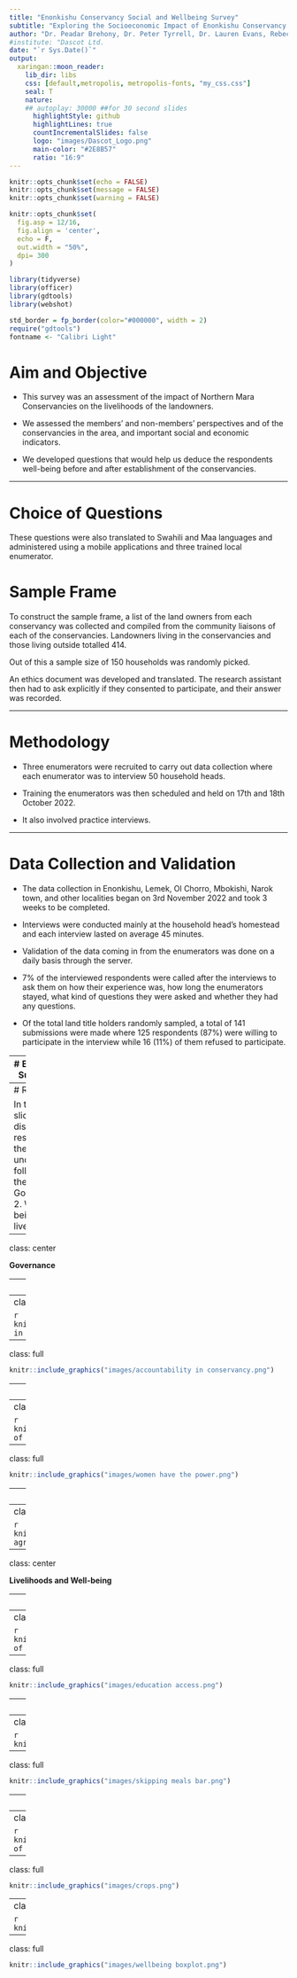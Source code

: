 ```yaml
---
title: "Enonkishu Conservancy Social and Wellbeing Survey"
subtitle: "Exploring the Socioeconomic Impact of Enonkishu Conservancy on Landowners"
author: "Dr. Peadar Brehony, Dr. Peter Tyrrell, Dr. Lauren Evans, Rebecca Karimi, Rose Muiyuro, Esther Kang'ethe"
#institute: "Dascot Ltd.
date: "`r Sys.Date()`"
output:
  xaringan::moon_reader:
    lib_dir: libs
    css: [default,metropolis, metropolis-fonts, "my_css.css"]
    seal: T
    nature:
    ## autoplay: 30000 ##for 30 second slides
      highlightStyle: github
      highlightLines: true
      countIncrementalSlides: false
      logo: "images/Dascot_Logo.png"
      main-color: "#2E8B57"
      ratio: "16:9"
---
```


```r
knitr::opts_chunk$set(echo = FALSE)
knitr::opts_chunk$set(message = FALSE)
knitr::opts_chunk$set(warning = FALSE)

knitr::opts_chunk$set(
  fig.asp = 12/16,
  fig.align = 'center',
  echo = F,
  out.width = "50%",
  dpi= 300
)

```

```r
library(tidyverse)
library(officer)
library(gdtools)
library(webshot)
```


```r
std_border = fp_border(color="#000000", width = 2)
require("gdtools")
fontname <- "Calibri Light"
```


# Aim and Objective 

* This survey was an assessment of the impact of Northern Mara Conservancies  on the livelihoods of the landowners. 

* We assessed the members’ and non-members’ perspectives and  of the conservancies in the area, and important social and economic indicators. 

* We developed questions that would help us deduce the respondents well-being before and after establishment of the conservancies.



---

# Choice of Questions

These questions were also translated to Swahili and Maa languages and administered using a mobile applications and three trained local enumerator.

# Sample Frame
To construct the sample frame, a list of the land owners from each conservancy was collected and compiled from the community liaisons of each of the conservancies. Landowners living in the conservancies and those living outside totalled 414. 

Out of this a sample size of 150 households was randomly picked.

An ethics document was developed and translated. The research assistant then had to ask explicitly if they consented to participate, and their answer was recorded. 

---

# Methodology

* Three  enumerators were recruited to carry out data collection where each enumerator was to interview 50 household heads. 

* Training the enumerators was then scheduled and held on 17th and 18th October 2022. 

* It also involved practice interviews.

---

# Data Collection and Validation

* The data collection in Enonkishu, Lemek, Ol Chorro, Mbokishi, Narok town, and other localities began on 3rd November 2022 and took 3 weeks to be completed.

* Interviews were conducted mainly at the household head’s homestead and each interview lasted on average 45 minutes. 

* Validation of the data coming in from the enumerators was done on a daily basis through the server. 

* 7% of the interviewed respondents were called after the interviews to ask them on how their experience was, how long the enumerators stayed, what kind of questions they were asked and whether they had any questions.

* Of the total land title holders randomly sampled, a total of 141 submissions were made where 125 respondents (87%) were willing to participate in the interview while 16 (11%) of them refused to participate. 

---
# Executive Summary

* Comparing life before and after land access payments were paid by the conservancy, life was *a little better* for 31% of the respondents that participated, *a lot better for 15%*, *a little worse for 6%*, and *the same for 3%*. This shows an overall increased level of well-being and livelihood for the land title holders
* The northern conservancies have improved food security for the land title holders with the rate of skipping meals being at almost never.
* Access to amenities such as education, health and electricity has also been enhanced with over 50% the land title holders being happy about this.
* Acceptance of wildlife in the northern conservancies is quite high with 75% of the respondents expressing positive feelings about the wildlife.
* Rules about grazing, forest use and settlement have been widely accepted and the landowners feel that they have brought a positive impact.
* Accpetance of the conservancies has improved with over 90% of those interviewed accepting that conservancies have improved their well-being

---
# Results

In the next slides we discuss the results of the study under the following themes:
1. Governance
2. Well-being and livelihoods


---
class: center 

**Governance**

---
class: full

```r
knitr::include_graphics("images/auth over conservancy.png")
```

---
class: full

```r
knitr::include_graphics("images/inf in conservancy.png")
```

---
class: full

```r
knitr::include_graphics("images/accountability in conservancy.png")
```

---
class: full

```r
knitr::include_graphics("images/transparency in conservancy.png")
```

---
class: full

```r
knitr::include_graphics("images/Use of Money in the Conservancy.png")
```

---
class: full

```r
knitr::include_graphics("images/women have the power.png")
```

---
class: full

```r
knitr::include_graphics("images/agreed_with_cons_now.png")
```

---
class: full

```r
knitr::include_graphics("images/Sankey agree with cons before after.png")
```

---
class: center 

**Livelihoods and Well-being**

---
class: full

```r
knitr::include_graphics("images/Leaseholder Occupations.png")
```

---
class: full

```r
knitr::include_graphics("images/level of education completed.png")
```

---
class: full

```r
knitr::include_graphics("images/education access.png")
```

---
class: full

```r
knitr::include_graphics("images/access_to_health.png")
```

---
class: full

```r
knitr::include_graphics("images/access_to_electricity.png")
```

---
class: full

```r
knitr::include_graphics("images/skipping meals bar.png")
```

---
class: full

```r
knitr::include_graphics("images/quality of life.png")
```

---
class: full

```r
knitr::include_graphics("images/level of mobility.png")
```

---
class: full

```r
knitr::include_graphics("images/crops.png")
```

---
class: full

```r
knitr::include_graphics("images/wildlife.png")
```

---
class: full

```r
knitr::include_graphics("images/wellbeing boxplot.png")
```